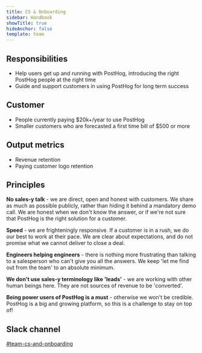 ```yaml
---
title: CS & Onboarding
sidebar: Handbook
showTitle: true
hideAnchor: false
template: team
---
```


## Responsibilities

* Help users get up and running with PostHog, introducing the right PostHog people at the right time
* Guide and support customers in using PostHog for long term success

## Customer

- People currently paying $20k+/year to use PostHog
- Smaller customers who are forecasted a first time bill of $500 or more

## Output metrics

* Revenue retention
* Paying customer logo retention

## Principles

**No sales-y talk** - we are direct, open and honest with customers. We share as much as possible publicly, rather than hiding it behind a mandatory demo call. We are honest when we don't know the answer, or if we're not sure that PostHog is the right solution for a customer.

**Speed** - we are frighteningly responsive. If a customer is in a rush, we do our best to work at their pace. We are clear about expectations, and do not promise what we cannot deliver to close a deal.

**Engineers helping engineers** - there is nothing more frustrating than talking to a salesperson who can't give you all the answers. We keep 'let me find out from the team' to an absolute minimum.

**We don't use sales-y terminology like 'leads'** - we are working with other human beings here. They are not sources of revenue to be 'converted'.

**Being power users of PostHog is a must** - otherwise we won't be credible. PostHog is a big and growing platform, so this is a challenge to stay on top of!

## Slack channel

[#team-cs-and-onboarding](https://posthog.slack.com/archives/C08M011SBCM)
